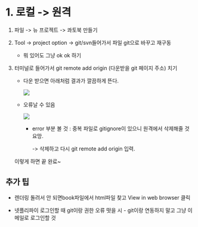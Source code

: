 # 1. 로컬 -\> 원격

1.  파일 -\> 뉴 프로젝트 -\> 콰토북 만들기

2.  Tool -\> project option -\> git/svn들어가서 파일 git으로 바꾸고 재구동

    -   뭐 있어도 그냥 ok ok 하기

3.  터미널로 들어가서 git remote add origin (다운받을 git 페이지 주소) 치기

    -   다운 받으면 아래처럼 결과가 깔끔하게 뜬다.

        ![](http://localhost:7302/images/image-847616867.png)

    -   오류날 수 있음

        ![](http://localhost:7302/images/image-938594620.png)

        -   error 부분 볼 것 : 중복 파일로 gitignore이 있으니 원격에서 삭제해줄 것 요망.

            -\> 삭제하고 다시 git remote add origin 입력.

    이렇게 하면 끝 완료\~

## 추가 팁

-   렌더링 돌려서 안 되면book파일에서 html파일 찾고 View in web browser 클릭

-   넷플리파이 로그인할 때 git이랑 권한 오류 떳을 시 - git이랑 연동하지 말고 그냥 이메일로 로그인할 것
